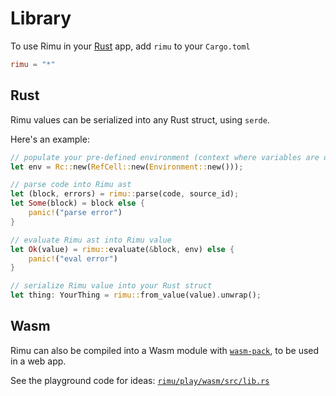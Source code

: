 # Library

To use Rimu in your [Rust](https://www.rust-lang.org/) app, add `rimu` to your `Cargo.toml`

```toml
rimu = "*"
```

## Rust

Rimu values can be serialized into any Rust struct, using `serde`.

Here's an example:

```rust
// populate your pre-defined environment (context where variables are defined)
let env = Rc::new(RefCell::new(Environment::new()));

// parse code into Rimu ast
let (block, errors) = rimu::parse(code, source_id);
let Some(block) = block else {
    panic!("parse error")
}

// evaluate Rimu ast into Rimu value
let Ok(value) = rimu::evaluate(&block, env) else {
    panic!("eval error")
}

// serialize Rimu value into your Rust struct
let thing: YourThing = rimu::from_value(value).unwrap();
```

## Wasm

Rimu can also be compiled into a Wasm module with [`wasm-pack`](https://rustwasm.github.io/wasm-pack/book/), to be used in a web app.

See the playground code for ideas: [`rimu/play/wasm/src/lib.rs`](https://github.com/ahdinosaur/rimu/blob/main/play/wasm/src/lib.rs)
